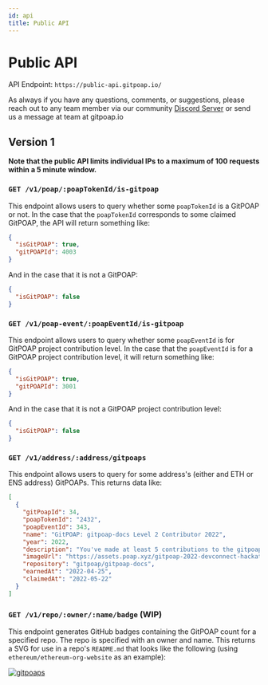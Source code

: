 ```yaml
---
id: api
title: Public API
---
```


# Public API

API Endpoint: `https://public-api.gitpoap.io/`

As always if you have any questions, comments, or suggestions, please reach out to any team member via our community [Discord Server](https://gitpoap.io/discord) or send us a message at team at gitpoap.io

## Version 1

**Note that the public API limits individual IPs to a
maximum of 100 requests within a 5 minute window.**

### `GET /v1/poap/:poapTokenId/is-gitpoap`

This endpoint allows users to query whether some `poapTokenId` is a GitPOAP or not.
In the case that the `poapTokenId` corresponds to some claimed GitPOAP, the API will return
something like:

```json
{
  "isGitPOAP": true,
  "gitPOAPId": 4003
}
```

And in the case that it is not a GitPOAP:

```json
{
  "isGitPOAP": false
}
```

### `GET /v1/poap-event/:poapEventId/is-gitpoap`

This endpoint allows users to query whether some `poapEventId` is for GitPOAP project
contribution level. In the case that the `poapEventId` is for a GitPOAP project contribution
level, it will return something like:

```json
{
  "isGitPOAP": true,
  "gitPOAPId": 3001
}
```

And in the case that it is not a GitPOAP project contribution level:

```json
{
  "isGitPOAP": false
}
```

### `GET /v1/address/:address/gitpoaps`

This endpoint allows users to query for some address's (either and ETH or ENS
address) GitPOAPs. This returns data like:

```json
[
  {
    "gitPoapId": 34,
    "poapTokenId": "2432",
    "poapEventId": 343,
    "name": "GitPOAP: gitpoap-docs Level 2 Contributor 2022",
    "year": 2022,
    "description": "You've made at least 5 contributions to the gitpoap-docs project in 2022!",
    "imageUrl": "https://assets.poap.xyz/gitpoap-2022-devconnect-hackathon-gitpoap-team-contributor-2022-logo-1650466033470.png",
    "repository": "gitpoap/gitpoap-docs",
    "earnedAt": "2022-04-25",
    "claimedAt": "2022-05-22"
  }
]
```

### `GET /v1/repo/:owner/:name/badge` (WIP)

This endpoint generates GitHub badges containing the GitPOAP count for a specified repo. The repo is specified with an owner and name. This returns a SVG for use in a repo's `README.md` that looks like the following (using `ethereum/ethereum-org-website` as an example):

[![gitpoaps](https://public-api.gitpoap.io/v1/repo/ethereum/ethereum-org-website/badge)](https://gitpoap.io/gh/ethereum/ethereum-org-website)
